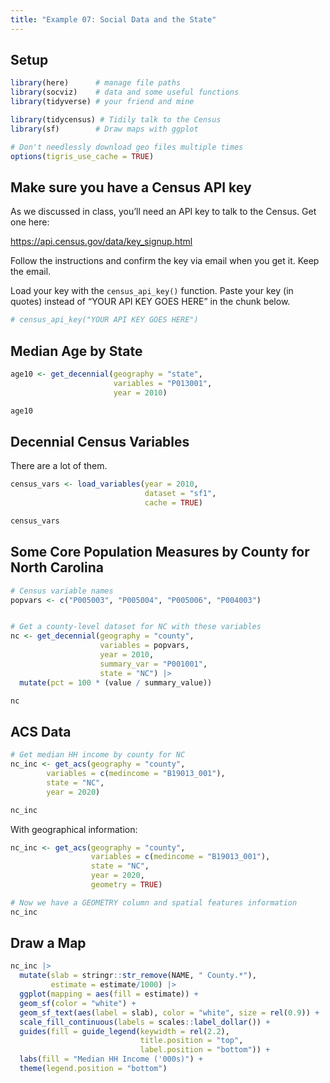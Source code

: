 ```yaml
---
title: "Example 07: Social Data and the State"
---
```



## Setup

```r

library(here)      # manage file paths
library(socviz)    # data and some useful functions
library(tidyverse) # your friend and mine

library(tidycensus) # Tidily talk to the Census
library(sf)        # Draw maps with ggplot

# Don't needlessly download geo files multiple times
options(tigris_use_cache = TRUE)

```



## Make sure you have a Census API key

As we discussed in class, you'll need an API key to talk to the Census. Get one here:

<https://api.census.gov/data/key_signup.html>

Follow the instructions and confirm the key via email when you get it. Keep the email. 

Load your key with the `census_api_key()` function. Paste your key (in quotes) instead of "YOUR API KEY GOES HERE" in the chunk below.

```r
# census_api_key("YOUR API KEY GOES HERE")
```

## Median Age by State

```r
age10 <- get_decennial(geography = "state",
                       variables = "P013001",
                       year = 2010)

age10
```

## Decennial Census Variables

There are a lot of them. 

```r
census_vars <- load_variables(year = 2010,
                              dataset = "sf1",
                              cache = TRUE)

census_vars
```

## Some Core Population Measures by County for North Carolina

```r
# Census variable names
popvars <- c("P005003", "P005004", "P005006", "P004003")


# Get a county-level dataset for NC with these variables
nc <- get_decennial(geography = "county",
                    variables = popvars,
                    year = 2010,
                    summary_var = "P001001",
                    state = "NC") |>
  mutate(pct = 100 * (value / summary_value))

nc
```

## ACS Data

```r
# Get median HH income by county for NC
nc_inc <- get_acs(geography = "county",
        variables = c(medincome = "B19013_001"),
        state = "NC",
        year = 2020)

nc_inc
```

With geographical information:

```r
nc_inc <- get_acs(geography = "county",
                  variables = c(medincome = "B19013_001"),
                  state = "NC",
                  year = 2020,
                  geometry = TRUE)
```

```r
# Now we have a GEOMETRY column and spatial features information
nc_inc
```


## Draw a Map

```r
nc_inc |>
  mutate(slab = stringr::str_remove(NAME, " County.*"),
         estimate = estimate/1000) |>
  ggplot(mapping = aes(fill = estimate)) +
  geom_sf(color = "white") +
  geom_sf_text(aes(label = slab), color = "white", size = rel(0.9)) +
  scale_fill_continuous(labels = scales::label_dollar()) +
  guides(fill = guide_legend(keywidth = rel(2.2),
                             title.position = "top",
                             label.position = "bottom")) +
  labs(fill = "Median HH Income ('000s)") + 
  theme(legend.position = "bottom")

```

